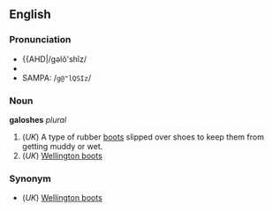 ==English==
===Pronunciation===
*{{AHD|/gəlŏ'shĭz/
*{{IPA|/ɡəˈlɒʃɪz/}}
*SAMPA: /<tt>g@"lQSIz</tt>/

===Noun===
'''galoshes'''  ''plural''

#(''UK'') A type of rubber [[boot]]s slipped over shoes to keep them from getting muddy or wet. 
#(''UK'') [[Wellington boot]]s

===Synonym===
*(''UK'') [[Wellington boot]]s